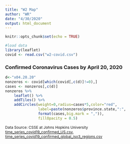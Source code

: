 ```yaml
---
title: "W2 Map"
author: "WR"
date: "4/30/2020"
output: html_document
---
```


```r
knitr::opts_chunk$set(echo = TRUE)
```


```r
#load data
library(leaflet)
covid <- read.csv("w2-covid.csv")
```

### Confirmed Coronavirus Cases by April 20, 2020
```r
d<-"x04.20.20"
nonzeros <- covid[which(covid[,c(d)]!=0),]
cases <- nonzeros[,c(d)]
nonzeros %>%
    leaflet() %>%
    addTiles() %>%
    addCircles(weight=0,radius=cases*5,color="red",
               label=paste(nonzeros$province.state,":",
               format(cases,big.mark = ",")), 
               fillOpacity = 0.5)
```
<span style="font-size:12px">Data Source: CSSE at Johns Hopkins University</span><br/> <span style="font-size:12px">[time_series_covid19_confirmed_US.csv](https://github.com/CSSEGISandData/COVID-19/tree/master/csse_covid_19_data/csse_covid_19_time_series),
[time_series_covid19_confirmed_global_iso3_regions.csv](https://data.humdata.org/dataset/novel-coronavirus-2019-ncov-cases)</span>
